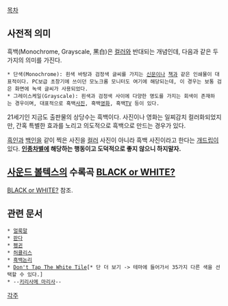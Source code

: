 [[목차]]

== 사전적 의미 ==
흑백(Monochrome, Grayscale, 黑白)은 [[컬러]]와 반대되는 개념인데, 다음과 같은 두가지의 의미를 가진다.

 * 단색(Monochrome): 흰색 바탕과 검정색 글씨를 가지는 [[신문]]이나 [[책]]과 같은 인쇄물이 대표적이다. PC보급 초창기에 쓰이던 모노크롬 모니터도 여기에 해당되는데, 이 경우는 보통 검은 화면에 녹색 글씨가 사용되었다.
 * 그레이스케일(Grayscale): 흰색과 검정색 사이에 다양한 명도를 가지는 회색이 존재하는 경우이며, 대표적으로 흑백[[사진]], 흑백[[영화]], 흑백[[TV]] 등이 있다.

21세기인 지금도 출판물의 상당수는 흑백이다. 사진이나 영화는 일찌감치 컬러화되었지만, 간혹 특별한 효과를 노리고 의도적으로 흑백으로 만드는 경우가 있다.

[[흑인]]과 [[백인]]을 같이 찍은 사진을 [[컬러]] 사진이 아니라 흑백 사진이라고 한다는 [[개드립]]이 있다. '''[[인종차별]]에 해당하는 행동이고 도덕적으로 좋지 않으니 하지말자.'''

== [[사운드 볼텍스]]의 수록곡 [[BLACK or WHITE?]] ==
[[BLACK or WHITE?]] 참조.

== 관련 문서 ==
 * [[얼룩말]]
 * [[판다]]
 * [[펭귄]]
 * [[허큘리스]]
 * [[흑백논리]]
 * [[Don't Tap The White Tile]][* 단 더 보기 -> 테마에 들어가서 35가지 다른 색을 선택할 수 있다.]
 * --[[키리사메 마리사]]--

[[각주]]
